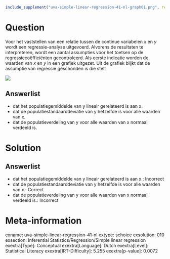 ```r
include_supplement("uva-simple-linear-regression-41-nl-graph01.png", recursive = TRUE)
```

Question
========

Voor het vaststellen van een relatie tussen de continue variabelen *x*
en *y* wordt een regressie-analyse uitgevoerd. Alvorens de resultaten te
interpreteren, wordt een aantal assumpties voor het toetsen op de
regressiecoëfficiënten gecontroleerd. Als eerste indicatie worden de
waarden van *x* en *y* in een grafiek uitgezet. Uit de grafiek blijkt
dat de assumptie van regressie geschonden is die stelt

![](uva-simple-linear-regression-41-nl-graph01.png)

Answerlist
----------

* dat het populatiegemiddelde van y lineair gerelateerd is aan x.
* dat de populatiestandaarddeviatie van y hetzelfde is voor alle waarden van x.
* dat de populatieverdeling van y voor alle waarden van x normaal verdeeld is.

Solution
========

Answerlist
----------

* dat het populatiegemiddelde van y lineair gerelateerd is aan x.: Incorrect
* dat de populatiestandaarddeviatie van y hetzelfde is voor alle waarden van x.: Correct
* dat de populatieverdeling van y voor alle waarden van x normaal verdeeld is.: Incorrect

Meta-information
================
exname: uva-simple-linear-regression-41-nl
extype: schoice
exsolution: 010
exsection: Inferential Statistics/Regression/Simple linear regression
exextra[Type]: Conceptual
exextra[Language]: Dutch
exextra[Level]: Statistical Literacy
exextra[IRT-Difficulty]: 5.255
exextra[p-value]: 0.0072

